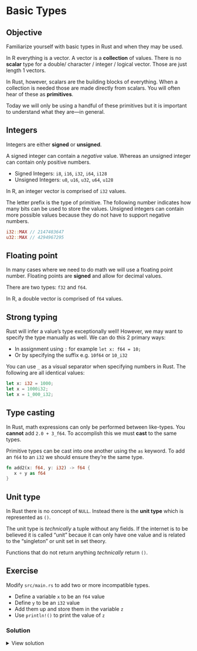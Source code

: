 # Basic Types

::: callout-tip
## Objective

Familiarize yourself with basic types in Rust and when they may be used.

:::

In R everything is a vector. A vector is a **collection** of values. There is no **scalar** type for a double/ character / integer / logical vector. Those are just length 1 vectors.

In Rust, however, scalars are the building blocks of everything. When a collection is needed those are made directly from scalars. You will often hear of these as **primitives**.

Today we will only be using a handful of these primitives but it is important to understand what they are—in general.



## Integers

Integers are either **signed** or **unsigned**.

A signed integer can contain a _negative_ value. Whereas an unsigned integer can contain only positive numbers.


- Signed Integers: `i8`, `i16`, `i32`, `i64`, `i128`
- Unsigned Integers: `u8`, `u16`, `u32`, `u64`, `u128`


::: callout-note
In R, an integer vector is comprised of `i32` values.
:::

The letter prefix is the type of primitive. The following number indicates how many bits can be used to store the values. Unsigned integers can contain more possible values because they do not have to support negative numbers.

```rust
i32::MAX // 2147483647
u32::MAX // 4294967295
```

## Floating point

In many cases where we need to do math we will use a floating point number. Floating points are **signed** and allow for decimal values.

There are two types: `f32` and `f64`.

::: callout-note
In R, a double vector is comprised of `f64` values.
:::

## Strong typing


Rust will infer a value's type exceptionally well! However, we may want to specify the type manually as well. We can do this 2 primary ways:

- In assignment using `:` for example `let x: f64 = 10;`
- Or by specifying the suffix e.g. `10f64` or `10_i32`

::: callout-tip
You can use `_` as a visual separator when specifying numbers in Rust. The following are all identical values:

```rust
let x: i32 = 1000;
let x = 1000i32;
let x = 1_000_i32;
```
:::

## Type casting

In Rust, math expressions can only be performed between like-types. You **cannot** add `2.0 + 3_f64`. To accomplish this we must **cast** to the same types.

Primitive types can be cast into one another using the `as` keyword. To add an `f64` to an `i32` we should ensure they're the same type.

```rust
fn add2(x: f64, y: i32) -> f64 {
   x + y as f64
}
```

## Unit type

In Rust there is no concept of `NULL`. Instead there is the **unit type** which is represented as `()`.

::: aside
The unit type is _technically_ a tuple without any fields. If the internet is to be believed it is called "unit" becaue it can only have one value and is related to the "singleton" or unit set in set theory.
:::

Functions that do not return anything _technically_ return `()`.

## Exercise

Modify `src/main.rs` to add two or more incompatible types.

- Define a variable `x` to be an `f64` value
- Define `y` to be an `i32` value
- Add them up and store them in the variable `z`
- Use `println!()` to print the value of `z`


### Solution

<details>
    <summary>View solution</summary>

```rust
fn main() {
    let x = 3.14;
    let y = 47_i32;
    let z = x + y as f64;
    println!(" The value of z is {z}");
}
```

</details>
